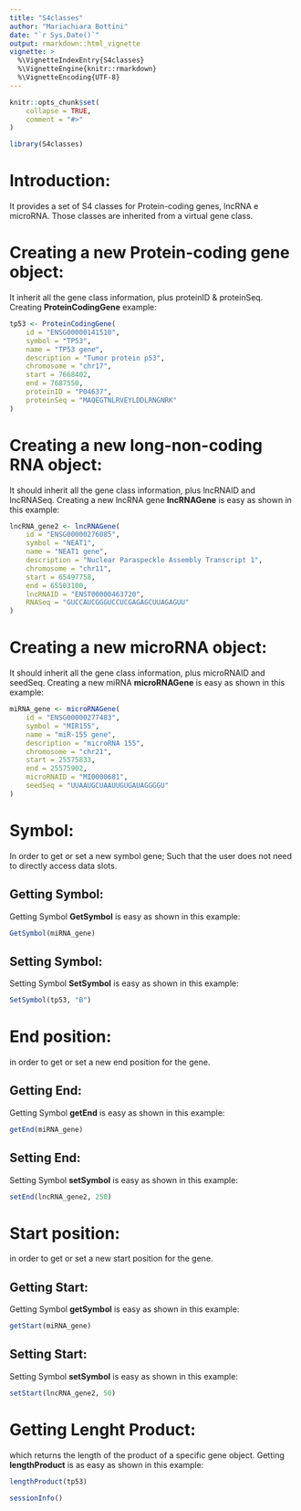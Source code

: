 ---
title: "S4classes"
author: "Mariachiara Bottini"
date: "`r Sys.Date()`"
output: rmarkdown::html_vignette
vignette: >
  %\VignetteIndexEntry{S4classes}
  %\VignetteEngine{knitr::rmarkdown}
  %\VignetteEncoding{UTF-8}
---

```{r, include = FALSE}
knitr::opts_chunk$set(
    collapse = TRUE,
    comment = "#>"
)
```

```{r setup}
library(S4classes)
```

# Introduction:
It provides a set of S4 classes for Protein-coding genes, lncRNA e microRNA.
Those classes are inherited from a virtual gene class.

# Creating a new Protein-coding gene object:
It inherit all the gene class information, plus proteinID & proteinSeq.
Creating **ProteinCodingGene** example:
```{r}
tp53 <- ProteinCodingGene(
    id = "ENSG00000141510",
    symbol = "TP53",
    name = "TP53 gene",
    description = "Tumor protein p53",
    chromosome = "chr17",
    start = 7668402, 
    end = 7687550,
    proteinID = "P04637",
    proteinSeq = "MAQEGTNLRVEYLDDLRNGNRK"
)

```

# Creating a new long-non-coding RNA object:
It should inherit all the gene class information, plus lncRNAID and lncRNASeq. 
Creating a new lncRNA gene **lncRNAGene** is easy as shown in this example:
```{r}
lncRNA_gene2 <- lncRNAGene(
    id = "ENSG00000276085",
    symbol = "NEAT1",
    name = "NEAT1 gene",
    description = "Nuclear Paraspeckle Assembly Transcript 1",
    chromosome = "chr11", 
    start = 65497758, 
    end = 65503100,
    lncRNAID = "ENST00000463720",
    RNASeq = "GUCCAUCGGGUCCUCGAGAGCUUAGAGUU"
)

```

# Creating a new microRNA object:
It should inherit all the gene class information, plus microRNAID and seedSeq.
Creating a new miRNA **microRNAGene** is easy as shown in this example:
```{r}
miRNA_gene <- microRNAGene(
    id = "ENSG00000277483",
    symbol = "MIR155",
    name = "miR-155 gene",
    description = "microRNA 155",
    chromosome = "chr21",
    start = 25575833, 
    end = 25575902,
    microRNAID = "MI0000681",
    seedSeq = "UUAAUGCUAAUUGUGAUAGGGGU"
)

```

# Symbol:
In order to get or set a new symbol gene; 
Such that the user does not need to directly access data slots.

## Getting Symbol:
Getting Symbol **GetSymbol** is easy as shown in this example:
```{r}
GetSymbol(miRNA_gene)
```

## Setting Symbol:
Setting Symbol **SetSymbol** is easy as shown in this example:
```{r}
SetSymbol(tp53, "B")
```

# End position:
in order to get or set a new end position for the gene.

## Getting End:
Getting Symbol **getEnd** is easy as shown in this example:
```{r}
getEnd(miRNA_gene)
```

## Setting End:
Setting Symbol **setSymbol** is easy as shown in this example:
```{r}
setEnd(lncRNA_gene2, 250)
```

# Start position:
in order to get or set a new start position for the gene.

## Getting Start:
Getting Symbol **getSymbol** is easy as shown in this example:
```{r}
getStart(miRNA_gene)
```

## Setting Start:
Setting Symbol **setSymbol** is easy as shown in this example:
```{r}
setStart(lncRNA_gene2, 50)
```

# Getting Lenght Product:
which returns the length of the product of a specific gene object.
Getting **lengthProduct** is as easy as shown in this example:
```{r}
lengthProduct(tp53)
```

```{r session-info}
sessionInfo()
```
